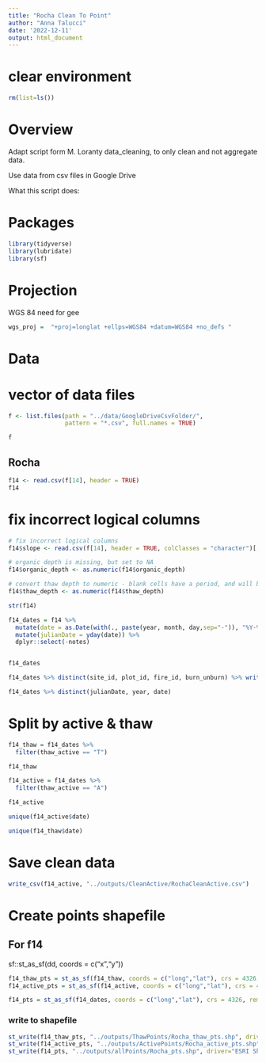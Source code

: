 ```yaml
---
title: "Rocha Clean To Point"
author: "Anna Talucci"
date: '2022-12-11'
output: html_document
---
```


# clear environment
```r
rm(list=ls())
```

# Overview

Adapt script form M. Loranty data_cleaning, to only clean and not aggregate data. 

Use data from csv files in Google Drive

What this script does:


# Packages

```r
library(tidyverse)
library(lubridate)
library(sf)
```
# Projection

WGS 84 need for gee
```r
wgs_proj =  "+proj=longlat +ellps=WGS84 +datum=WGS84 +no_defs "
```

# Data

# vector of data files
```r
f <- list.files(path = "../data/GoogleDriveCsvFolder/",
                pattern = "*.csv", full.names = TRUE)
```

```r
f
```



## Rocha
```r
f14 <- read.csv(f[14], header = TRUE)
f14
```

# fix incorrect logical columns
```r
# fix incorrect logical columns
f14$slope <- read.csv(f[14], header = TRUE, colClasses = "character")[,20]
```

```r
# organic depth is missing, but set to NA
f14$organic_depth <- as.numeric(f14$organic_depth)
```

```r
# convert thaw depth to numeric - blank cells have a period, and will be converted to NA
f14$thaw_depth <- as.numeric(f14$thaw_depth)
```

```r
str(f14)
```

```r
f14_dates = f14 %>%
  mutate(date = as.Date(with(., paste(year, month, day,sep="-")), "%Y-%m-%d")) %>%
  mutate(julianDate = yday(date)) %>%
  dplyr::select(-notes)


f14_dates
```

```r
f14_dates %>% distinct(site_id, plot_id, fire_id, burn_unburn) %>% write.csv(., '../outputs/pairs/rocha.csv')
```

```r
f14_dates %>% distinct(julianDate, year, date)
```

# Split by active & thaw
```r
f14_thaw = f14_dates %>% 
  filter(thaw_active == "T") 

f14_thaw

f14_active = f14_dates %>% 
  filter(thaw_active == "A") 

f14_active
```

```r
unique(f14_active$date)
```

```r
unique(f14_thaw$date)
```
# Save clean data
```r
write_csv(f14_active, "../outputs/CleanActive/RochaCleanActive.csv")
```

# Create points shapefile

## For f14
sf::st_as_sf(dd, coords = c("x","y"))
```r
f14_thaw_pts = st_as_sf(f14_thaw, coords = c("long","lat"), crs = 4326, remove = FALSE)
f14_active_pts = st_as_sf(f14_active, coords = c("long","lat"), crs = 4326, remove = FALSE)

f14_pts = st_as_sf(f14_dates, coords = c("long","lat"), crs = 4326, remove = FALSE)
```


### write to shapefile
```r
st_write(f14_thaw_pts, "../outputs/ThawPoints/Rocha_thaw_pts.shp", driver="ESRI Shapefile")
st_write(f14_active_pts, "../outputs/ActivePoints/Rocha_active_pts.shp", driver="ESRI Shapefile")
st_write(f14_pts, "../outputs/allPoints/Rocha_pts.shp", driver="ESRI Shapefile")
```
